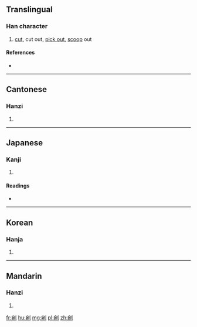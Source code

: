 ==Translingual==

===Han character===
{{Han char|rn=18|rad=刀|as=08|sn=10|four=32200|canj=JULN|ids=⿰宛刂}}

# [[cut]], cut out, [[pick out]], [[scoop]] out

====References====
* {{Han ref|kx=0141.160|dkj=02044|dj=0321.020|hdz=10346.020|uh=525C|ud=21084|bh=ADE6|bd=44518}}

----

==Cantonese==

===Hanzi===
{{yue-hanzi|jyut=|y=wun1}}

# {{defn|lang=yue|sort=刀08}}

----

==Japanese==

===Kanji===
{{ja-kanji|grade=|rs=刀08}}

# {{defn|lang=ja|sort=刀08}}

====Readings====
* {{ja-readings|on=[[わん]] (wan)|kun=[[けずる]] (kezuru), [[えぐる]] (eguru)}}

----

==Korean==

===Hanja===
{{ko-hanja|hangeul=완|rv=wan|mr=wan}}

# {{defn|lang=ko|sort=刀08}}

----

==Mandarin==

===Hanzi===
{{cmn-hanzi|pin=[[wān]] ([[wan1]])|wg=wan<sup>1</sup>}}

# {{defn|lang=cmn|sort=刀08}}

[[fr:剜]]
[[hu:剜]]
[[mg:剜]]
[[pl:剜]]
[[zh:剜]]